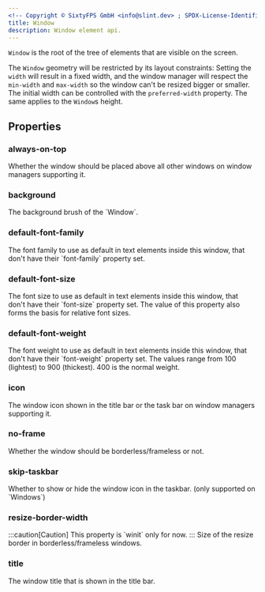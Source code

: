 ```yaml
---
<!-- Copyright © SixtyFPS GmbH <info@slint.dev> ; SPDX-License-Identifier: MIT -->
title: Window
description: Window element api.
---
```


`Window` is the root of the tree of elements that are visible on the screen.

The `Window` geometry will be restricted by its layout constraints: Setting the `width` will result in a fixed width,
and the window manager will respect the `min-width` and `max-width` so the window can't be resized bigger
or smaller. The initial width can be controlled with the `preferred-width` property. The same applies to the `Window`s height.

## Properties

### always-on-top
<SlintProperty propName="always-on-top" typeName="bool" defaultValue="false">
Whether the window should be placed above all other windows on window managers supporting it.
</SlintProperty>

### background
<SlintProperty propName="background" typeName="brush" defaultValue="depends on the style">
The background brush of the `Window`.
</SlintProperty>

### default-font-family
<SlintProperty propName="default-font-family" typeName="string">
The font family to use as default in text elements inside this window, that don't have their `font-family` property set.
</SlintProperty>

### default-font-size
<SlintProperty propName="default-font-size" typeName="length" defaultValue="0" propertyVisibility="in-out">
The font size to use as default in text elements inside this window, that don't have their `font-size` property set. The value of this property also forms the basis for relative font sizes.
</SlintProperty>

### default-font-weight
<SlintProperty propName="default-font-weight" typeName="int"  >
The font weight to use as default in text elements inside this window, that don't have their `font-weight` property set. The values range from 100 (lightest) to 900 (thickest). 400 is the normal weight.
</SlintProperty>

### icon
<SlintProperty propName="icon" typeName="image">
The window icon shown in the title bar or the task bar on window managers supporting it.
</SlintProperty>

### no-frame
<SlintProperty propName="no-frame" typeName="bool" defaultValue="false">
Whether the window should be borderless/frameless or not.
</SlintProperty>

### skip-taskbar
<SlintProperty propName="skip-taskbar" typeName="bool" defaultValue="false">
Whether to show or hide the window icon in the taskbar. (only supported on `Windows`)
</SlintProperty>

### resize-border-width
<SlintProperty propName="resize-border-width" typeName="length" defaultValue="0">
    :::caution[Caution]
    This property is `winit` only for now.
    :::
    Size of the resize border in borderless/frameless windows.
</SlintProperty>

### title
<SlintProperty propName="title" typeName="string">
The window title that is shown in the title bar.
</SlintProperty>
